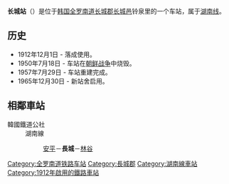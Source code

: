 {{朝鮮半島車站資訊
|公司色 = #0066b3
|文字色 = 
|站名 = 長城站<br />{{lang|en|Jangseong}}
|圖片 = Jangseong Station.jpg
|pxl = 
|圖片說明 =车站内部
|所屬路線 = [[湖南线|湖南线]]
|車站編號 = 
|前一站 = [[安平站_(全羅南道)|安平]]
|前一站距離 = 3.7
|後一站距離 = 10.9
|後一站 = [[林谷站|林谷]]
|距離 = 163.8
|起點站 = [[大田操车场|大田操车场]]
|諺文 = 장성역
|朝鮮漢字 = 長城驛
|文觀部式 =Jangseong-yeok 
|馬-賴式 =Changsŏng-yŏk
|副站名 = 
|停站路線數 = 
|所屬公司 = [[韩国铁道公社|韩国铁道公社]]
|所在地 =[[全罗南道|全罗南道]][[长城郡|长城郡]][[长城邑|长城邑]]铃泉里1273-5
|車站構造 = 地面车站
|月台配置 = 2面4线
|啟用年月日 =1912年12月1日
|廢站年月日 = 
|上下車人次 =
|統計年度 =
|轉車 = 
|備註 = 
|全寬備註 = 
}}

'''长城站'''（{{kor|諺=장성역|漢=長城驛|羅=Jangseong yeok|f=y}}）是位于[[韩国|韩国]][[全罗南道|全罗南道]][[长城郡|长城郡]][[长城邑|长城邑]]铃泉里的一个车站，属于[[湖南线|湖南线]]。

== 历史 ==
*1912年12月1日 - 落成使用。
*1950年7月18日 - 车站在[[朝鲜战争|朝鲜战争]]中烧毁。
*1957年7月29日 - 车站重建完成。
*1965年12月30日 - 新站舍启用。

== 相鄰車站 ==
;韓國鐵道公社
:湖南線
::[[安平站_(全羅南道)|安平]]－'''長城'''－[[林谷站|林谷]]

{{韩国高速铁道}}
{{湖南线}}
{{无穷花号}}
{{ITX}}

[[Category:全罗南道铁路车站|Category:全罗南道铁路车站]]
[[Category:長城郡|Category:長城郡]]
[[Category:湖南線車站|Category:湖南線車站]]
[[Category:1912年啟用的鐵路車站|Category:1912年啟用的鐵路車站]]